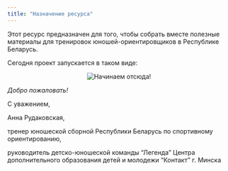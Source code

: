 ```yaml
---
title: "Назначение ресурса"
---
```


Этот ресурс предназначен для того, чтобы собрать вместе полезные материалы для тренировок юношей-ориентировщиков в Республике Беларусь.

Сегодня проект запускается в таком виде:


<center><img src="start_from_here.png" alt="Начинаем отсюда!"></center>

*Добро пожаловать!*


С уважением,

Анна Рудаковская,

тренер юношеской сборной Республики Беларусь по спортивному ориентированию,

руководитель детско-юношеской команды "Легенда" Центра дополнительного образования детей и молодежи "Контакт" г. Минска
